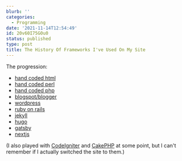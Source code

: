 ```yaml
---
blurb: ''
categories:
  - Programming
date: '2021-11-14T12:54:49'
id: 20v60I75G0u0
status: published
type: post
title: The History Of Frameworks I've Used On My Site
---
```


The progression:

- [hand coded html](https://developer.mozilla.org/en-US/docs/Web/HTML)
- [hand coded perl](https://www.perl.org/)
- [hand coded php](https://www.php.net/)
- [blogspot/blogger](https://www.blogger.com/about/)
- [wordpress](https://wordpress.com/)
- [ruby on rails](https://rubyonrails.org/)
- [jekyll](https://jekyllrb.com/)
- [hugo](https://gohugo.io/)
- [gatsby](https://www.gatsbyjs.com/)
- [nextjs](https://nextjs.org/)

(I also played with [CodeIgniter](https://codeigniter.com/) and [CakePHP](https://cakephp.org/) at some point, but I can't remember if I actually switched the site to them.)
